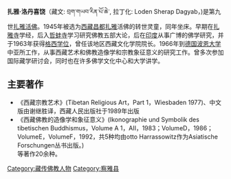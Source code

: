 '''扎雅·洛丹喜饶'''（藏文: བྲག་གཡབ་རིན་པོ་ཆེ་, 拉丁化: Loden Sherap Dagyab，{{bd|1939年||||CatIdx=S}})是第九世[[扎雅活佛|扎雅活佛]]。1945年被选为[[西藏|西藏]][[昌都|昌都]][[察雅县|扎雅]]活佛的转世灵童，同年坐床。早期在[[扎雅寺|扎雅寺]]学经，后入[[哲蚌寺|哲蚌寺]]学习研究佛教五部大论，后在[[印度|印度]]从事广博的佛学研究，并于1963年获得[[格西学位|格西学位]]，曾任该地区西藏文化学院院长。1966年到[[德国|德国]][[波恩大学|波恩大学]]中亚所工作，从事西藏艺术和佛教造像学和宗教象征意义的研究工作。曾多次参加国际藏学研讨会，同时也在许多佛学文化中心和大学讲学。

== 主要著作 ==
*《西藏宗教艺术》(Tibetan Religious Art，Part 1，Wiesbaden 1977)、中文版由谢继胜译，西藏人民出版社于1989年出版
*《西藏佛教的造像学和象征意义》(Ikonographie und Symbolik des tibetischen Buddhismus，Volume A 1，AII，1983；VolumeD，1986；  VolumeE，VolumeF，1992，共5种均由otto Harrassowitz作为Asiatische Forschungen丛书出版。)<br />等著作20余种。

[[Category:藏传佛教人物|Category:藏传佛教人物]]
[[Category:察雅县|Category:察雅县]]